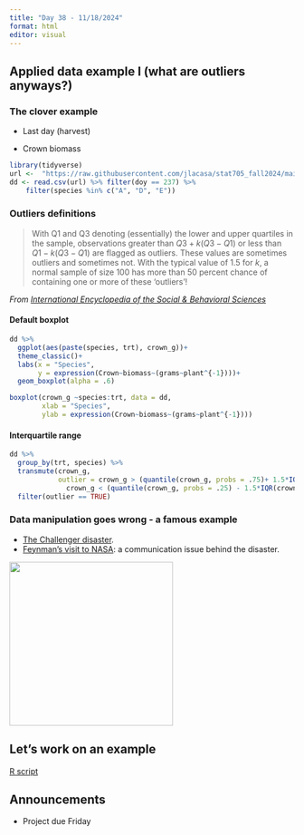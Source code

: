 ```yaml
---
title: "Day 38 - 11/18/2024"
format: html
editor: visual
---
```


## Applied data example I (what are outliers anyways?)  

### The clover example  

- Last day (harvest)  

- Crown biomass

```r
library(tidyverse)
url <-  "https://raw.githubusercontent.com/jlacasa/stat705_fall2024/main/classes/data/dd_finalproj.csv"
dd <- read.csv(url) %>% filter(doy == 237) %>% 
    filter(species %in% c("A", "D", "E")) 
```

### Outliers definitions  

>With Q1 and Q3 denoting (essentially) the lower and upper quartiles in the sample, observations greater than $Q3 + k(Q3 − Q1)$ or less than $Q1 − k(Q3 − Q1)$ are flagged as outliers. These values are sometimes outliers and sometimes not. With the typical value of 1.5 for $k$, a normal sample of size 100 has more than 50 percent chance of containing one or more of these ‘outliers’!   

*From [International Encyclopedia of the Social & Behavioral Sciences](https://www.sciencedirect.com/referencework/9780080970875/international-encyclopedia-of-the-social-and-behavioral-sciences)*

#### Default boxplot  
```r
dd %>% 
  ggplot(aes(paste(species, trt), crown_g))+
  theme_classic()+
  labs(x = "Species", 
       y = expression(Crown~biomass~(grams~plant^{-1})))+
  geom_boxplot(alpha = .6)
```

```r
boxplot(crown_g ~species:trt, data = dd,
        xlab = "Species",
        ylab = expression(Crown~biomass~(grams~plant^{-1})))
```

#### Interquartile range  

```r
dd %>% 
  group_by(trt, species) %>% 
  transmute(crown_g, 
            outlier = crown_g > (quantile(crown_g, probs = .75)+ 1.5*IQR(crown_g)) |
              crown_g < (quantile(crown_g, probs = .25) - 1.5*IQR(crown_g)) ) %>% 
  filter(outlier == TRUE)
```

### Data manipulation goes wrong - a famous example  

- [The Challenger disaster](https://en.wikipedia.org/wiki/Space_Shuttle_Challenger_disaster).    
- [Feynman's visit to NASA](https://feynman.com/science/the-challenger-disaster/): a communication issue behind the disaster. 


![](https://bookdown.org/egarpor/PM-UC3M/images/figures/challenger.png){fig-align="center" width="289"}


## Let's work on an example  

[R script](in_class_code/day38_inclass.Rmd)

## Announcements  

- Project due Friday  


